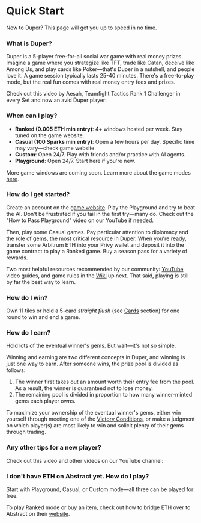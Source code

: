 
# Quick Start

New to Duper? This page will get you up to speed in no time.

### What is Duper?

Duper is a 5-player free-for-all social war game with real money prizes. Imagine a game where you strategize like TFT, trade like Catan, deceive like Among Us, and play cards like Poker—that's Duper in a nutshell, and people love it. A game session typically lasts 25-40 minutes. There's a free-to-play mode, but the real fun comes with real money entry fees and prizes.

Check out this video by Aesah, Teamfight Tactics Rank 1 Challenger in every Set and now an avid Duper player:
<YouTube id="CtORUaHitp8" />

### When can I play?

- **Ranked (0.005 ETH min entry)**: 4+ windows hosted per week. Stay tuned on the game website.
- **Casual (100 Sparks min entry)**: Open a few hours per day. Specific time may vary—check game website.
- **Custom**: Open 24/7. Play with friends and/or practice with AI agents.
- **Playground**: Open 24/7. Start here if you're new.

More game windows are coming soon. Learn more about the game modes [here](modes).

### How do I get started?

Create an account on the [game website](https://www.duper.gg). Play the Playground and try to beat the AI. Don't be frustrated if you fail in the first try—many do. Check out the "How to Pass Playground" video on our YouTube if needed.

Then, play some Casual games. Pay particular attention to diplomacy and the role of [gems](./wiki/fundamentals/resources#gems), the most critical resource in Duper. When you're ready, transfer some Arbitrum ETH into your Privy wallet and deposit it into the game contract to play a Ranked game. Buy a season pass for a variety of rewards.

Two most helpful resources recommended by our community: [YouTube](https://youtube.com/@dupergame) video guides, and game rules in the [Wiki](./wiki/) up next. That said, playing is still by far the best way to learn.

### How do I win?

Own 11 tiles or hold a 5-card _straight flush_ (see [Cards](./wiki/fundamentals/resources#cards) section) for one round to win and end a game.

### How do I earn?

Hold lots of the eventual winner's gems. But wait—it's not so simple.

Winning and earning are two different concepts in Duper, and winning is just one way to earn. After someone wins, the prize pool is divided as follows:

1. The winner first takes out an amount worth their entry fee from the pool. As a result, the winner is guaranteed not to lose money.
2. The remaining pool is divided in proportion to how many winner-minted gems each player owns.

To maximize your ownership of the eventual winner's gems, either win yourself through meeting one of the [Victory Conditions](./wiki/flow/victory.mdx), or make a judgment on which player(s) are most likely to win and solicit plenty of their gems through trading.

### Any other tips for a new player?

Check out this video and other videos on our YouTube channel:

<YouTube id="6PjbgLxy6q8" />

### I don't have ETH on Abstract yet. How do I play?

Start with Playground, Casual, or Custom mode—all three can be played for free.

To play Ranked mode or buy an item, check out how to bridge ETH over to Abstract on their [website](https://abs.xyz/).